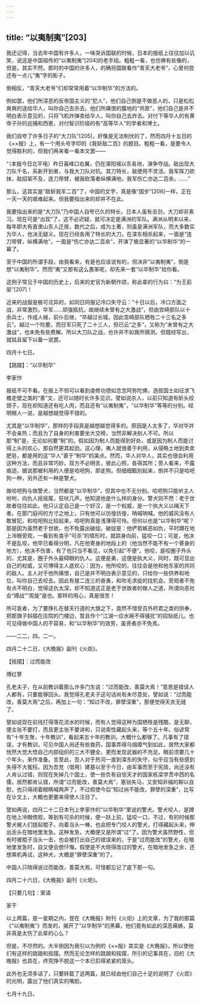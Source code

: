 ```yaml
---
---
---
```

title: “以夷制夷”[203]
---




我还记得，当去年中国有许多人，一味哭诉国联的时候，日本的报纸上往往加以讥笑，说这是中国祖传的“以夷制夷”[204]的老手段。粗粗一看，也仿佛有些像的，但是，其实不然。那时的中国的许多人，的确将国联看作“青天大老爷”，心里何尝还有一点儿“夷”字的影子。

倒相反，“青天大老爷”们却常常用着“以华制华”的方法的。

例如罢，他们所深恶的反帝国主义的“犯人”，他们自己倒是不做恶人的，只是松松爽爽的送给华人，叫你自己去杀去。他们所痛恨的腹地的“共匪”，他们自己是并不明白表示意见的，只将飞机炸弹卖给华人，叫你自己去炸去。对付下等华人的有黄帝子孙的巡捕和西崽，对付智识阶级的有“高等华人”的学者和博士。

我们自夸了许多日子的“大刀队”[205]，好像是无法制伏的了，然而四月十五日的《××报》上，有一个用头号字印的《我斩敌二百》的题目。粗粗一看，是要令人觉得胜利的，但我们再来看一看本文罢——

“（本报今日北平电）昨日喜峰口右翼，仍在滦阳城以东各地，演争夺战。敌出现大刀队千名，系新开到者，与我大刀队对抗。其刀特长，敌使用不灵活。我军挥刀砍抹，敌招架不及，连刀带臂，被我砍落者纵横满地，我军伤亡亦达二百余。……”

那么，这其实是“敌斩我军二百”了，中国的文字，真是像“国步”[206]一样，正在一天一天的艰难起来。但我要指出来的却并不在此。

我要指出来的是“大刀队”乃中国人自夸已久的特长，日本人虽有击剑，大刀却非素习。现在可是“出现”了，这不必迟疑，就可决定是满洲的军队。满洲从明末以来，每年即大有直隶山东人迁居，数代之后，成为土著，则虽是满洲军队，而大多数实为华人，也决无疑义。现在已经各用了特长的大刀，在滦东相杀起来，一面是“连刀带臂，纵横满地”，一面是“伤亡亦达二百余”，开演了极显著的“以华制华”的一幕了。

至于中国的所谓手段，由我看来，有是也应该说有的，但决非“以夷制夷”，倒是想“以夷制华”。然而“夷”又那有这么愚笨呢，却先来一套“以华制华”给你看。

这例子常见于中国的历史上，后来的史官为新朝作颂，称此辈的行为曰：“为王前驱”[207]！

近来的战报是极可诧异的，如同日同报记冷口失守云：“十日以后，冷口方面之战，非常激烈，华军……顽强抵抗，故继续未曾有之大激战”，但由宫崎部队以十余兵士，作成人梯，前仆后继，“卒越过长城，因此宫崎部队牺牲二十三名之多云”。越过一个险要，而日军只死了二十三人，但已云“之多”，又称为“未曾有之大激战”，也未免有些费解。所以大刀队之战，也许并不如我所猜测。但既经写出，就姑且留下以备一说罢。

四月十七日。





【跳踉】：“以华制华”


李家作

报纸不可不看。在报上不但可以看到虔修功德如念念阿弥陀佛，选拔国士如征求飞檐走壁之类的“善”文，还可以随时长许多见识。譬如说杀人，以前只知道有斫头绞颈子，现在却知道还有吃人肉，而且还有“以夷制夷”，“以华制华”等等的分别。经明眼人一说，是越想越觉得不错的。

尤其是“以华制华”，那样的手段真是越想越觉得多的。原因是人太多了，华对华并不会亲热；而且为了自身的利害要坐大交椅，当然非解决别人不可。所以那“制”是，无论如何要“制”的。假如因为制人而能得到好处，或是因为制人而能讨得上头的欢心，那自然更其起劲。这心理，夷人就很善于利用，从侵略土地到卖卖肥皂，都是用的这“华人”善于“制华”的美点。然而，华人对华人，其实也很会利用这种方法，而且非常巧妙。双方不必明言，彼此心照，各得其所；旁人看来，不露痕迹。据说那被利用的人便是哈吧狗，即走狗。但细细甄别起来，倒并不只是哈吧狗一种，另外还有一种是警犬。

做哈吧狗与做警犬，当然都是“以华制华”，但其中也不无分别。哈吧狗只能听主人吩咐，向仇人摇摇尾，狂吠几声。他知道他是什么样的身分。警犬则不然：老于世故者往往如此。他只认定自己是一个好汉，是一个权威，是一个执大义以绳天下者。在那门庭间的方寸之地上，只有他可以彷徨彷徨，呐喊呐喊。他的威风没有人敢冒犯，和哈吧狗比较起来，哈吧狗真是浅薄得可怜。但何以也是“以华制华”呢？那是因为虽然老于世故，也不免露出破绽。破绽是：他俨若嫉恶如仇，平时蹲在地上冷眼旁观，一看到有类乎“可杀”的情形时，就踪身向前，猛咬一口；可是，他决不是乱咬，他早已看得分明，凡在他寄身的地段上的（他当然不能不有一个寄身的地方），他决不伤害，有了也只当不看见，以免引起“不便”。他咬，是咬圈子外头的，尤其是，圈子外头最碍眼的仇人。这便是勇，这便是执大义，同时，既可显出自己的权威，又可博得主人底欢心：因为，他所咬的，往往会是他和他东家的共同的敌人。主人对于他所痛恨，自己是并不明白表示意见的，只给你一些供养和地位，叫你自己去咬去。因此有接二连三的奋勇，和吹毛求疵的找机会。旁观者不免有点不明白，觉得这仇太深，却不知道这正是老于世故者的做人之道，所谓向恶社会“搏战”“周旋”是也。那样的用心，真是很苦！

所可哀者，为了要挣扎在替天行道的大旗之下，竟然不惜受员外府君之类的供奉，把那旗子斜插在庄院的门楼边，暂且作个“江湖一应水碗不得骚扰”的招贴纸儿。也可见得做中国人的不容易，和“以华制华”的效劳，虽贤者亦不免焉。

——二二，四，二一。

四月二十二日，《大晚报》副刊《火炬》。





【摇摆】：过而能改


傅红蓼

孔老夫子，在从前教训着那么许多门生说：“过而能改，善莫大焉！”意思是错误人人都有，只要能够回头。我觉得孔老夫子这句话尚有未尽意处，譬如说：“过而能改，善莫大焉”之后，再加上一句：“知过不改，罪孽深重”，那便觉得天衣无缝了。

譬如说现在前线打得落花流水的时候，而有人觉得这种为国牺牲是残酷，是无聊，便主张不要打，而且更主张不要讲和，只说索性藏起头来，等个五十年。俗谚常有“十年生聚，十年教训”，看起来五十年的教训，大概什么都够了。凡事有了错误，才有教训，可见中国人尚还有些救药，国事弄得乌烟瘴气到如此，居然大家都恍然大觉大悟自己内部组织的三大不健全，更而发现武器的不充足。眼前须要几十个年头，来作准备。言至此，吾人对于热河一直到滦东的失守，似乎应当有些感到失得不大冤枉。因为吾党（借用）建基以至于今日，由军事而至于宪政，尚还没有人肯认过错，则现在失掉几个国土，使一些负有自信天才的国家栋梁学贯中西的名儒，居然都肯认错，所谓“过而能改，善莫大焉”，塞翁失马，又安知非福的聊以自慰，也只得闭着眼睛喊两声了，不过假使今后“知过尚不能改，罪孽的深重”，比写在讣文上，大概也更要来得使人注目了。

譬如再说，四月二十二日本刊上李家作的“以华制华”里说的警犬。警犬咬人，是蹲在地上冷眼傍观，等到有可杀的时候，便一跃上前，猛咬一口，不过，有的时候那警犬被人们提起棍子，向着当头一棒，也会把专门咬人的警犬，打得藏起头来，伸出舌头在暗地里发急。这种发急，大概便又是所谓“过”了。因为警犬虽然野性，但有时被棍子当头一击，也会被打出自己的错误来的，于是“过而能改”的警犬，在暗地里发急时，自又便会想忏悔，假使是不大晓得改过的警犬，在暗地发急之余，还想乘机再试，这种犬，大概是“罪孽深重”的了。

中国人只晓得说过而能改，善莫大焉，可惜都忘记了底下那一句。

四月二十六日，《大晚报》副刊《火炬》。





【只要几句】：案语


家干

以上两篇，是一星期之内，登在《大晚报》附刊《火炬》上的文章，为了我的那篇《“以夷制夷”》而发的，揭开了“以华制华”的黑幕，他们竟有如此的深恶痛嫉，莫非真是太伤了此辈的心么？

但是，不尽然的。大半倒因为我引以为例的《××报》其实是《大晚报》，所以使他们有这样的跳踉和摇摆。然而无论怎样的跳踉和摇摆，所引的记事具在，旧的《大晚报》也具在，终究挣不脱这一个本已扣得紧紧的笼头。

此外也无须多话了，只要转载了这两篇，就已经由他们自己十足的说明了《火炬》的光明，露出了他们真实的嘴脸。

七月十九日。